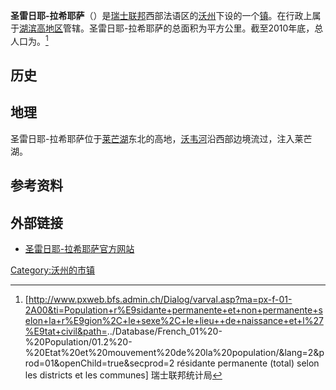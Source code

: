 {{瑞士市镇信息框
 | 市镇名称= 圣雷日耶-拉希耶萨
 | 原文名称             = {{lang|fr|Saint-Légier-La Chiésaz}}
 | 图片                = Saint-Légier-La_Chiésaz_houses_2011-04-30.jpg
 | 纹章 = Saint-Legier-La Chiesaz-coat of arms.svg
 | 语言                   = [[法语|法语]]
 | 所属州               = 沃州
 | iso-code-region = 
 | 所属区               = [[湖滨高地区|湖滨高地区]]
 | lat_d=46|lat_m=28|lat_NS=N|long_d=6|long_m=53|long_EW=E
 | 邮政编码        = 1806
 | 市镇代码        = 5888
 | 面积                 = {{smn|15.17|5|100}}
 | 平均海拔        =  567
 | 人口               = {{smn|4925|6}}
 | 主页  = www.st-legier.ch
 | 市镇长           = Alain Bovay
 | 相邻市镇             = 
 | 友好城市             = 
|地图文件             = Karte Gemeinde Saint-Légier-La Chiésaz 2008.png
|}}
'''圣雷日耶-拉希耶萨'''（{{lang-fr|Saint-Légier-La Chiésaz}}）是[[瑞士联邦|瑞士联邦]]西部法语区的[[沃州|沃州]]下设的一个[[瑞士市镇|镇]]。在行政上属于[[湖滨高地区|湖滨高地区]]管辖。圣雷日耶-拉希耶萨的总面积为{{smn|15.17|5|100}}平方公里。截至2010年底，总人口为{{smn|4925|6}}。<ref>{{fr}}[http://www.pxweb.bfs.admin.ch/Dialog/varval.asp?ma=px-f-01-2A00&ti=Population+r%E9sidante+permanente+et+non+permanente+selon+la+r%E9gion%2C+le+sexe%2C+le+lieu++de+naissance+et+l%27%E9tat+civil&path=../Database/French_01%20-%20Population/01.2%20-%20Etat%20et%20mouvement%20de%20la%20population/&lang=2&prod=01&openChild=true&secprod=2 résidante permanente (total) selon les districts et les communes] {{Wayback|url=http://www.pxweb.bfs.admin.ch/Dialog/varval.asp?ma=px-f-01-2A00&ti=Population+r%E9sidante+permanente+et+non+permanente+selon+la+r%E9gion%2C+le+sexe%2C+le+lieu++de+naissance+et+l%27%E9tat+civil&path=..%2FDatabase%2FFrench_01%20-%20Population%2F01.2%20-%20Etat%20et%20mouvement%20de%20la%20population%2F&lang=2&prod=01&openChild=true&secprod=2 |date=20150102165023 }} 瑞士联邦统计局</ref>

==历史==

==地理==
圣雷日耶-拉希耶萨位于[[莱芒湖|莱芒湖]]东北的高地，[[沃韦河|沃韦河]]沿西部边境流过，注入莱芒湖。

==参考资料==
{{reflist}}

==外部链接==
*{{fr}}[http://www.st-legier.ch/ 圣雷日耶-拉希耶萨官方网站]{{Wayback|url=http://www.st-legier.ch/ |date=20120415081118 }}

{{DEFAULTSORT:Saint-Légier-La Chiésaz}}
{{沃州湖滨高地区行政区划}}
[[Category:沃州的市镇|Category:沃州的市镇]]